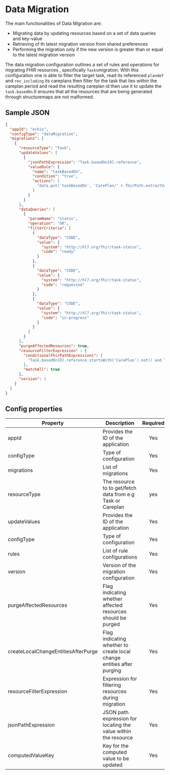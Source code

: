 # Data Migration


The main functionalities of Data Migration are:
- Migrating data by updating resources based on a set of data queries and key-value
- Retrieving of th latest migration version from shared preferences
- Performing the migration only if the new version is greater than or equal to the latest migration version

The data migration configuration outlines a set of rules and operations for migrating FHIR resources , specifically `Tasks`migration. With this configuration one is able to filter the target task, read its referenced `plandef` and `rev_including` its careplans then filter for the task that lies within the careplan period and read the resulting careplan id then use it to update the `task.basedOn`.It ensures that all the resources that are being generated through structuremaps are not malformed.

## Sample JSON
```json
{
  "appId": "echis",
  "configType": "dataMigration",
  "migrations": [
    {
      "resourceType": "Task",
      "updateValues": [
        {
          "jsonPathExpression": "Task.basedOn[0].reference",
          "valueRule": {
            "name": "taskBasedOn",
            "condition": "true",
            "actions": [
              "data.put('taskBasedOn', 'CarePlan/' + fhirPath.extractValue(Task, 'Task.basedOn[0].reference') )"
            ]
          }
        }
      ],
      "dataQueries": [
        {
          "paramName": "status",
          "operation": "OR",
          "filterCriteria": [
            {
              "dataType": "CODE",
              "value": {
                "system": "http://hl7.org/fhir/task-status",
                "code": "ready"
              }
            },
            {
              "dataType": "CODE",
              "value": {
                "system": "http://hl7.org/fhir/task-status",
                "code": "requested"
              }
            },
            {
              "dataType": "CODE",
              "value": {
                "system": "http://hl7.org/fhir/task-status",
                "code": "in-progress"
              }
            }
          ]
        }
      ],
      "purgeAffectedResources": true,
      "resourceFilterExpression" : {
        "conditionalFhirPathExpressions": [
          "Task.basedOn[0].reference.startsWith('CarePlan').not() and Task.basedOn[0].reference.startsWith('PlanDefinition').not()"
        ],
        "matchAll": true
      },
      "version": 1
    }
  ]
}
```

## Config properties
|Property | Description | Required | Default |
|--|--|:--:|:--:|
appId | Provides the ID of the application | Yes | |
configType | Type of configuration | Yes | dataMigration |
migrations | List of migrations | Yes | |
resourceType | The resource to to get/fetch data from e.g Task or Careplan | yes | |
updateValues | Provides the ID of the application | Yes | |
configType | Type of configuration | Yes | dataMigration |
rules | List of rule configurations | Yes | |
version | Version of the migration configuration| Yes | |
purgeAffectedResources | Flag indicating whether affected resources should be purged | Yes | false |
createLocalChangeEntitiesAfterPurge | Flag indicating whether to create local change entities after purging | Yes | true |
resourceFilterExpression | Expression for filtering resources during migration | Yes |  |
jsonPathExpression | JSON path expression for locating the value within the resource | Yes |  |
computedValueKey | Key for the computed value to be updated | Yes | |




